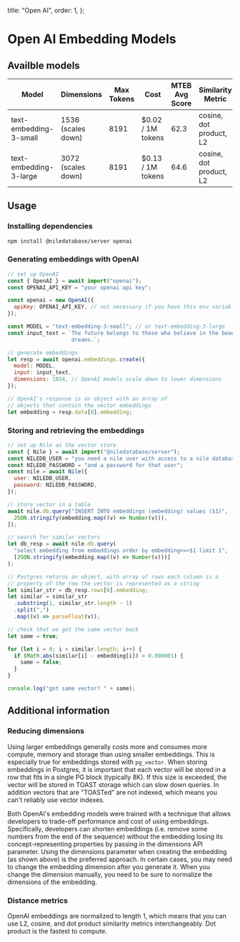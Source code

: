   title: "Open AI",
  order: 1,
};

# Open AI Embedding Models

## Availble models

| Model                   | Dimensions         | Max Tokens | Cost               | MTEB Avg Score | Similarity Metric            |
|-------------------------|--------------------|------------|--------------------|----------------|------------------------------|
| text-embedding-3-small  | 1536 (scales down) | 8191       | $0.02 / 1M tokens  | 62.3           | cosine, dot product, L2      |
| text-embedding-3-large  | 3072 (scales down) | 8191       | $0.13 / 1M tokens  | 64.6           | cosine, dot product, L2      |


## Usage

### Installing dependencies

```bash
npm install @niledatabase/server openai
```

### Generating embeddings with OpenAI

```javascript
// set up OpenAI
const { OpenAI } = await import("openai");
const OPENAI_API_KEY = "your openai api key";

const openai = new OpenAI({
  apiKey: OPENAI_API_KEY, // not necessary if you have this env variable
});

const MODEL = "text-embedding-3-small"; // or text-embedding-3-large
const input_text = `The future belongs to those who believe in the beauty of their 
                    dreams.`;

// generate embeddings
let resp = await openai.embeddings.create({
  model: MODEL,
  input: input_text,
  dimensions: 1024, // OpenAI models scale down to lower dimensions
});

// OpenAI's response is an object with an array of
// objects that contain the vector embeddings
let embedding = resp.data[0].embedding;
```

### Storing and retrieving the embeddings

```javascript
// set up Nile as the vector store
const { Nile } = await import("@niledatabase/server");
const NILEDB_USER = "you need a nile user with access to a nile database";
const NILEDB_PASSWORD = "and a password for that user";
const nile = await Nile({
  user: NILEDB_USER,
  password: NILEDB_PASSWORD,
});

// store vector in a table
await nile.db.query("INSERT INTO embeddings (embedding) values ($1)", [
  JSON.stringify(embedding.map((v) => Number(v))),
]);

// search for similar vectors
let db_resp = await nile.db.query(
  "select embedding from embeddings order by embedding<=>$1 limit 1",
  [JSON.stringify(embedding.map((v) => Number(v)))]
);

// Postgres returns an object, with array of rows each column is a
// property of the row the vector is represented as a string
let similar_str = db_resp.rows[0].embedding;
let similar = similar_str
  .substring(1, similar_str.length - 1)
  .split(",")
  .map((v) => parseFloat(v));

// check that we got the same vector back
let same = true;

for (let i = 0; i < similar.length; i++) {
  if (Math.abs(similar[i] - embedding[i]) > 0.000001) {
    same = false;
  }
}

console.log("got same vector? " + same);
```

## Additional information

### Reducing dimensions

Using larger embeddings generally costs more and consumes more compute, memory and storage than using smaller embeddings. This is especially true for embeddings stored with `pg_vector`.
When storing embeddings in Postgres, it is important that each vector will be stored in a row that fits in a single PG block (typically 8K). If this size is exceeded,
the vector will be stored in TOAST storage which can slow down queries. In addition vectors that are "TOASTed" are not indexed, which means you can't reliably use vector indexes.

Both OpenAI's embedding models were trained with a technique that allows developers to trade-off performance and cost of using embeddings. Specifically, developers can shorten embeddings
(i.e. remove some numbers from the end of the sequence) without the embedding losing its concept-representing properties by passing in the dimensions API parameter.
Using the dimensions parameter when creating the embedding (as shown above) is the preferred approach. In certain cases, you may need to change the embedding dimension after you generate it.
When you change the dimension manually, you need to be sure to normalize the dimensions of the embedding.

### Distance metrics

OpenAI embeddings are normalized to length 1, which means that you can use L2, cosine, and dot product similarity metrics interchangeably. Dot product is the fastest to compute.

